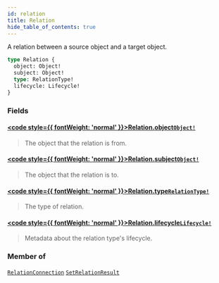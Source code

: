 ```yaml
---
id: relation
title: Relation
hide_table_of_contents: true
---
```








A relation between a source object and a target object.

```graphql
type Relation {
  object: Object!
  subject: Object!
  type: RelationType!
  lifecycle: Lifecycle!
}
```


### Fields

#### [<code style={{ fontWeight: 'normal' }}>Relation.<b>object</b></code>](#)<Bullet />[`Object!`](/docs/directory-api-reference/schema/objects/objects/object) <Badge class="secondary" text="non-null"/> <Badge class="secondary" text="object"/> <Badge class="secondary" text="objects"/>
> The object that the relation is from.
> 

#### [<code style={{ fontWeight: 'normal' }}>Relation.<b>subject</b></code>](#)<Bullet />[`Object!`](/docs/directory-api-reference/schema/objects/objects/object) <Badge class="secondary" text="non-null"/> <Badge class="secondary" text="object"/> <Badge class="secondary" text="objects"/>
> The object that the relation is to.
> 

#### [<code style={{ fontWeight: 'normal' }}>Relation.<b>type</b></code>](#)<Bullet />[`RelationType!`](/docs/directory-api-reference/schema/relation-types/objects/relation-type) <Badge class="secondary" text="non-null"/> <Badge class="secondary" text="object"/> <Badge class="secondary" text="relation-types"/>
> The type of relation.
> 

#### [<code style={{ fontWeight: 'normal' }}>Relation.<b>lifecycle</b></code>](#)<Bullet />[`Lifecycle!`](/docs/directory-api-reference/schema/common/objects/lifecycle) <Badge class="secondary" text="non-null"/> <Badge class="secondary" text="object"/> <Badge class="secondary" text="common"/>
> Metadata about the relation type's lifecycle.
> 



### Member of

[`RelationConnection`](/docs/directory-api-reference/schema/relations/objects/relation-connection)  <Badge class="secondary" text="object"/><Bullet />[`SetRelationResult`](/docs/directory-api-reference/schema/relations/objects/set-relation-result)  <Badge class="secondary" text="object"/>



